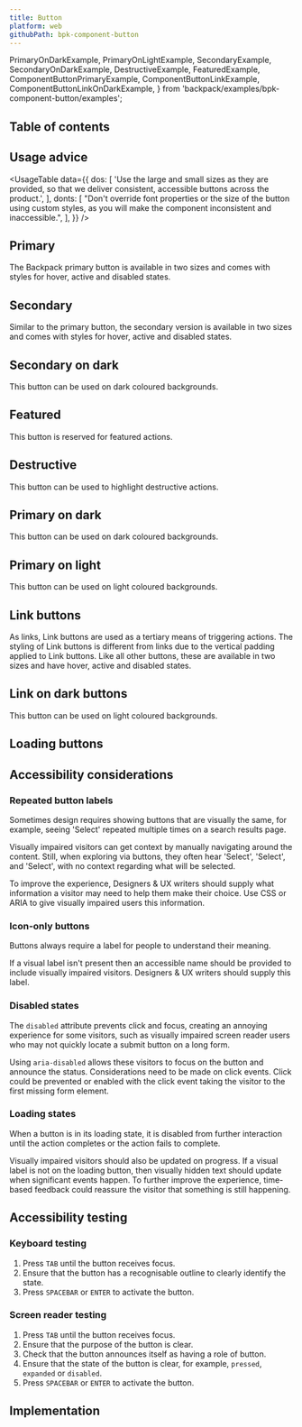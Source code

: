 ```yaml
---
title: Button
platform: web
githubPath: bpk-component-button
---
```



  PrimaryOnDarkExample,
  PrimaryOnLightExample,
  SecondaryExample,
  SecondaryOnDarkExample,
  DestructiveExample,
  FeaturedExample,
  ComponentButtonPrimaryExample,
  ComponentButtonLinkExample,
  ComponentButtonLinkOnDarkExample,
} from 'backpack/examples/bpk-component-button/examples';

## Table of contents

## Usage advice

<UsageTable
  data={{
    dos: [
      'Use the large and small sizes as they are provided, so that we deliver consistent, accessible buttons across the product.',
    ],
    donts: [
      "Don't override font properties or the size of the button using custom styles, as you will make the component inconsistent and inaccessible.",
    ],
  }}
/>

## Primary

The Backpack primary button is available in two sizes and comes with styles for hover, active and disabled states.

<PresentationBlock>
  <ComponentButtonPrimaryExample />
</PresentationBlock>

## Secondary

Similar to the primary button, the secondary version is available in two sizes and comes with styles for hover, active and disabled states.

<PresentationBlock>
  <SecondaryExample />
</PresentationBlock>

## Secondary on dark

This button can be used on dark coloured backgrounds.

<PresentationBlock>
  <SecondaryOnDarkExample />
</PresentationBlock>

## Featured

This button is reserved for featured actions.

<PresentationBlock>
  <FeaturedExample />
</PresentationBlock>

## Destructive

This button can be used to highlight destructive actions.

<PresentationBlock>
  <DestructiveExample />
</PresentationBlock>

## Primary on dark

This button can be used on dark coloured backgrounds.

<PresentationBlock darkBackground>
  <PrimaryOnDarkExample />
</PresentationBlock>

## Primary on light

This button can be used on light coloured backgrounds.

<PresentationBlock>
  <PrimaryOnLightExample />
</PresentationBlock>

## Link buttons

As links, Link buttons are used as a tertiary means of triggering actions. The styling of Link buttons is different from links due to the vertical padding applied to Link buttons. Like all other buttons, these are available in two sizes and have hover, active and disabled states.

<PresentationBlock>
  <ComponentButtonLinkExample />
</PresentationBlock>

## Link on dark buttons

This button can be used on light coloured backgrounds.

<PresentationBlock>
  <ComponentButtonLinkOnDarkExample />
</PresentationBlock>

## Loading buttons

<PresentationBlock>
  <LoadingExample />
</PresentationBlock>

## Accessibility considerations

### Repeated button labels

Sometimes design requires showing buttons that are visually the same, for example, seeing 'Select' repeated multiple times on a search results page.

Visually impaired visitors can get context by manually navigating around the content. Still, when exploring via buttons, they often hear 'Select', 'Select', and 'Select', with no context regarding what will be selected.

To improve the experience, Designers & UX writers should supply what information a visitor may need to help them make their choice. Use CSS or ARIA to give visually impaired users this information.

### Icon-only buttons

Buttons always require a label for people to understand their meaning.

If a visual label isn't present then an accessible name should be provided to include visually impaired visitors. Designers & UX writers should supply this label.

<!--- ### Link buttons and links

Once link has been designed, this documentation may need updating to include guidance on when to use and not to use (see: https://marcysutton.com/links-vs-buttons-in-modern-web-applications

--->

### Disabled states

The `disabled` attribute prevents click and focus, creating an annoying experience for some visitors, such as visually impaired screen reader users who may not quickly locate a submit button on a long form.

Using `aria-disabled` allows these visitors to focus on the button and announce the status. Considerations need to be made on click events. Click could be prevented or enabled with the click event taking the visitor to the first missing form element.

### Loading states

When a button is in its loading state, it is disabled from further interaction until the action completes or the action fails to complete.

Visually impaired visitors should also be updated on progress. If a visual label is not on the loading button, then visually hidden text should update when significant events happen. To further improve the experience, time-based feedback could reassure the visitor that something is still happening.


## Accessibility testing

### Keyboard testing

1. Press `TAB` until the button receives focus.
2. Ensure that the button has a recognisable outline to clearly identify the state.
3. Press `SPACEBAR` or `ENTER` to activate the button.

### Screen reader testing

1. Press `TAB` until the button receives focus.
2. Ensure that the purpose of the button is clear.
3. Check that the button announces itself as having a role of button.
4. Ensure that the state of the button is clear, for example, `pressed`, `expanded` or `disabled`.
5. Press `SPACEBAR` or `ENTER` to activate the button.

## Implementation

<Readme />
